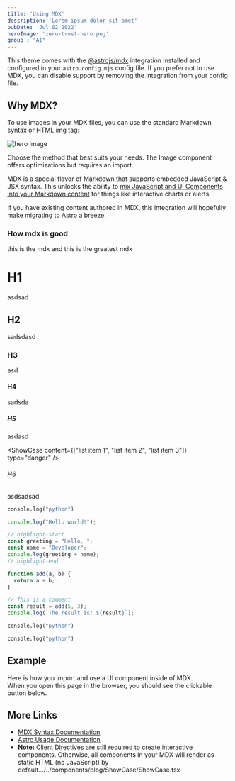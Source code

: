 ```yaml
---
title: 'Using MDX'
description: 'Lorem ipsum dolor sit amet'
pubDate: 'Jul 02 2022'
heroImage: 'zero-trust-hero.png'
group : "AI"
---
```



This theme comes with the [@astrojs/mdx](https://docs.astro.build/en/guides/integrations-guide/mdx/) integration installed and configured in your `astro.config.mjs` config file. If you prefer not to use MDX, you can disable support by removing the integration from your config file.

## Why MDX?


To use images in your MDX files, you can use the standard Markdown syntax or HTML img tag:

![hero image](https://encrypted-tbn0.gstatic.com/images?q=tbn:ANd9GcRmCy16nhIbV3pI1qLYHMJKwbH2458oiC9EmA&s)

Choose the method that best suits your needs. The Image component offers optimizations but requires an import.

MDX is a special flavor of Markdown that supports embedded JavaScript & JSX syntax. This unlocks the ability to [mix JavaScript and UI Components into your Markdown content](https://docs.astro.build/en/guides/markdown-content/#mdx-features) for things like interactive charts or alerts.

If you have existing content authored in MDX, this integration will hopefully make migrating to Astro a breeze.


### How mdx is good

this is the mdx and this is the greatest mdx


# H1

asdsad

## H2

sadsdasd

### H3

asd

#### H4

sadsda

##### H5

asdasd



<ShowCase content={["list item 1", "list item 2", "list item 3"]} type="danger" />


###### H6

asdsadsad


<Placeholder>

```python title="bar.py"
console.log("python")
```

</Placeholder>

<Placeholder>

```js showLineNumbers {1-3} /The result is/ caption="some js code" title="title.JS"
console.log("Hello world!");

// highlight-start
const greeting = "Hello, ";
const name = "Developer";
console.log(greeting + name);
// highlight-end

function add(a, b) {
  return a + b;
}

// This is a comment
const result = add(5, 3);
console.log(`The result is: ${result}`);
```

```python title="bar.py"
console.log("python")
```

```python title="bar2.py"
console.log("python")
```
</Placeholder>

## Example

Here is how you import and use a UI component inside of MDX.  
When you open this page in the browser, you should see the clickable button below.



## More Links

- [MDX Syntax Documentation](https://mdxjs.com/docs/what-is-mdx)
- [Astro Usage Documentation](https://docs.astro.build/en/guides/markdown-content/#markdown-and-mdx-pages)
- **Note:** [Client Directives](https://docs.astro.build/en/reference/directives-reference/#client-directives) are still required to create interactive components. Otherwise, all components in your MDX will render as static HTML (no JavaScript) by default.../../components/blog/ShowCase/ShowCase.tsx
